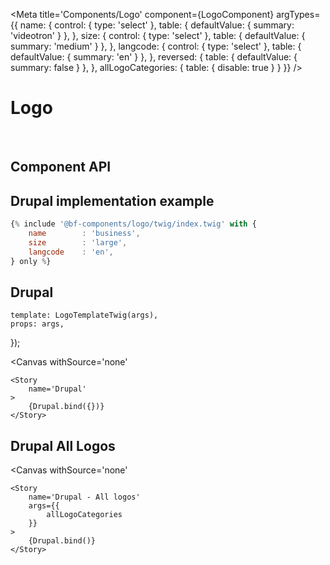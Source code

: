 



<Meta 
    title='Components/Logo' 
    component={LogoComponent}
    argTypes={{
        name: {
            control: { type: 'select' },
            table: { defaultValue: { summary: 'videotron' } },
        },
        size: {
            control: { type: 'select' },
            table: { defaultValue: { summary: 'medium' } },
        },
        langcode: {
            control: { 
                type: 'select'
            },
            table: { defaultValue: { summary: 'en' } },
        },
        reversed: {
            table: { defaultValue: { summary: false } },
        },
        allLogoCategories: {
            table: { disable: true }
        }
    }}
/>


# Logo

<br/>



## Component API

<Props of={LogoComponent} />




## Drupal implementation example

```jsx
{% include '@bf-components/logo/twig/index.twig' with {
    name        : 'business',
    size        : 'large',
    langcode    : 'en',
} only %}
```



## Drupal

    template: LogoTemplateTwig(args),
    props: args,
});

<Canvas
    withSource='none'
>
    <Story 
        name='Drupal'
    >
        {Drupal.bind({})}
    </Story>
</Canvas>



## Drupal All Logos

<Canvas
    withSource='none'
>
    <Story 
        name='Drupal - All logos'
        args={{ 
            allLogoCategories
        }}
    >
        {Drupal.bind()}
    </Story>
</Canvas>